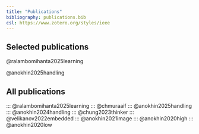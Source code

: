 ```yaml
---
title: "Publications"
bibliography: publications.bib
csl: https://www.zotero.org/styles/ieee
---
```



## Selected publications
@ralambomihanta2025learning

@anokhin2025handling

## All publications
::: @ralambomihanta2025learning
::: @chmuraaif
::: @anokhin2025handling
::: @anokhin2024handling
::: @chung2023thinker
::: @velikanov2022embedded
::: @anokhin2021image
::: @anokhin2020high
::: @anokhin2020low

